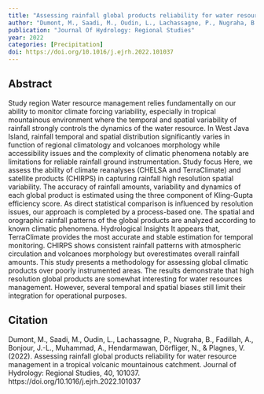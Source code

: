 ```yaml
---
title: "Assessing rainfall global products reliability for water resource management in a tropical volcanic mountainous catchment"
author: "Dumont, M., Saadi, M., Oudin, L., Lachassagne, P., Nugraha, B., Fadillah, A., Bonjour, J., Muhammad, A., Hendarmawan, ., Dörfliger, N., Plagnes, V."
publication: "Journal Of Hydrology: Regional Studies"
year: 2022
categories: [Precipitation]
doi: https://doi.org/10.1016/j.ejrh.2022.101037
---
```


## Abstract

Study region Water resource management relies fundamentally on our ability to monitor climate forcing variability, especially in tropical mountainous environment where the temporal and spatial variability of rainfall strongly controls the dynamics of the water resource. In West Java Island, rainfall temporal and spatial distribution significantly varies in function of regional climatology and volcanoes morphology while accessibility issues and the complexity of climatic phenomena notably are limitations for reliable rainfall ground instrumentation. Study focus Here, we assess the ability of climate reanalyses (CHELSA and TerraClimate) and satellite products (CHIRPS) in capturing rainfall high resolution spatial variability. The accuracy of rainfall amounts, variability and dynamics of each global product is estimated using the three component of Kling-Gupta efficiency score. As direct statistical comparison is influenced by resolution issues, our approach is completed by a process-based one. The spatial and orographic rainfall patterns of the global products are analyzed according to known climatic phenomena. Hydrological Insights It appears that, TerraClimate provides the most accurate and stable estimation for temporal monitoring. CHIRPS shows consistent rainfall patterns with atmospheric circulation and volcanoes morphology but overestimates overall rainfall amounts. This study presents a methodology for assessing global climatic products over poorly instrumented areas. The results demonstrate that high resolution global products are somewhat interesting for water resources management. However, several temporal and spatial biases still limit their integration for operational purposes.

## Citation

Dumont, M., Saadi, M., Oudin, L., Lachassagne, P., Nugraha, B., Fadillah, A., Bonjour, J.-L., Muhammad, A., Hendarmawan, Dörfliger, N., & Plagnes, V. (2022). Assessing rainfall global products reliability for water resource management in a tropical volcanic mountainous catchment. Journal of Hydrology: Regional Studies, 40, 101037. https://doi.org/10.1016/j.ejrh.2022.101037
